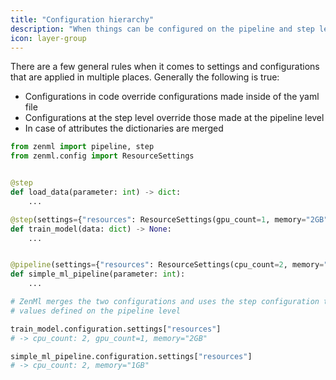```yaml
---
title: "Configuration hierarchy"
description: "When things can be configured on the pipeline and step level, the step configuration overrides the pipeline."
icon: layer-group
---
```


There are a few general rules when it comes to settings and configurations that are applied in multiple places. Generally the following is true:

* Configurations in code override configurations made inside of the yaml file
* Configurations at the step level override those made at the pipeline level
* In case of attributes the dictionaries are merged

```py
from zenml import pipeline, step
from zenml.config import ResourceSettings


@step
def load_data(parameter: int) -> dict:
    ...

@step(settings={"resources": ResourceSettings(gpu_count=1, memory="2GB")})
def train_model(data: dict) -> None:
    ...


@pipeline(settings={"resources": ResourceSettings(cpu_count=2, memory="1GB")})
def simple_ml_pipeline(parameter: int):
    ...

# ZenMl merges the two configurations and uses the step configuration to override
# values defined on the pipeline level

train_model.configuration.settings["resources"]
# -> cpu_count: 2, gpu_count=1, memory="2GB"

simple_ml_pipeline.configuration.settings["resources"]
# -> cpu_count: 2, memory="1GB"
```
